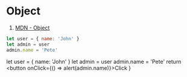 # Object

1. [MDN - Object](https://developer.mozilla.org/en-US/docs/Web/JavaScript/Reference/Global_Objects/Object)

```js
let user = { name: 'John' }
let admin = user
admin.name = 'Pete'
```

  let user = { name: 'John' }
  let admin = user
  admin.name = 'Pete'
  return <button onClick={() => alert(admin.name)}>Click</button>
}

<MyComponent />
